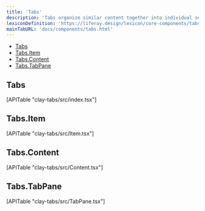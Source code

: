 ```yaml
---
title: 'Tabs'
description: 'Tabs organize similar content together into individual sections in the same page.'
lexiconDefinition: 'https://liferay.design/lexicon/core-components/tabs/'
mainTabURL: 'docs/components/tabs.html'
---
```


<div class="nav-toc-absolute">
<div class="nav-toc">

-   [Tabs](#tabs)
-   [Tabs.Item](#tabs.item)
-   [Tabs.Content](#tabs.content)
-   [Tabs.TabPane](#tabs.tabpane)

</div>
</div>

## Tabs

<div>[APITable "clay-tabs/src/index.tsx"]</div>

## Tabs.Item

<div>[APITable "clay-tabs/src/Item.tsx"]</div>

## Tabs.Content

<div>[APITable "clay-tabs/src/Content.tsx"]</div>

## Tabs.TabPane

<div>[APITable "clay-tabs/src/TabPane.tsx"]</div>

